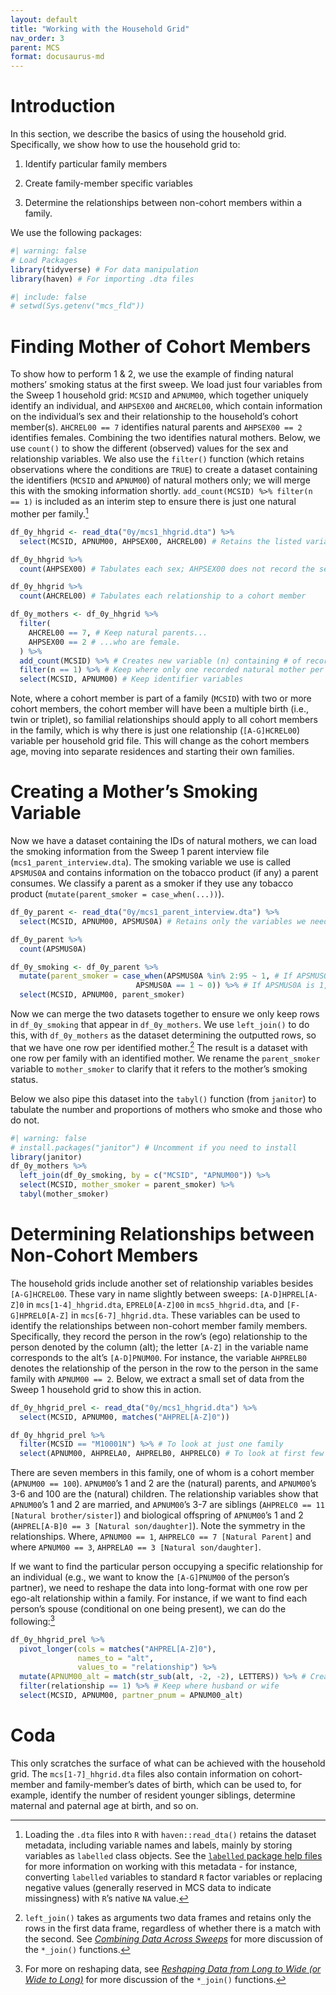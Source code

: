 ```yaml
---
layout: default
title: "Working with the Household Grid"
nav_order: 3
parent: MCS
format: docusaurus-md
---
```


# Introduction

In this section, we describe the basics of using the household grid. Specifically, we show how to use the household grid to:

1.  Identify particular family members

2.  Create family-member specific variables

3.  Determine the relationships between non-cohort members within a family.

We use the following packages:

```r
#| warning: false
# Load Packages
library(tidyverse) # For data manipulation
library(haven) # For importing .dta files
```

```r
#| include: false
# setwd(Sys.getenv("mcs_fld"))
```

# Finding Mother of Cohort Members

To show how to perform 1 & 2, we use the example of finding natural mothers' smoking status at the first sweep. We load just four variables from the Sweep 1 household grid: `MCSID` and `APNUM00`, which together uniquely identify an individual, and `AHPSEX00` and `AHCREL00`, which contain information on the individual's sex and their relationship to the household's cohort member(s). `AHCREL00 == 7` identifies natural parents and `AHPSEX00 == 2` identifies females. Combining the two identifies natural mothers. Below, we use `count()` to show the different (observed) values for the sex and relationship variables. We also use the `filter()` function (which retains observations where the conditions are `TRUE`) to create a dataset containing the identifiers (`MCSID` and `APNUM00`) of natural mothers only; we will merge this with the smoking information shortly. `add_count(MCSID) %>% filter(n == 1)` is included as an interim step to ensure there is just one natural mother per family.[^1]

[^1]: Loading the `.dta` files into `R` with `haven::read_dta()` retains the dataset metadata, including variable names and labels, mainly by storing variables as `labelled` class objects. See the [`labelled` package help files](https://cran.r-project.org/web/packages/labelled/vignettes/intro_labelled.html) for more information on working with this metadata - for instance, converting `labelled` variables to standard `R` factor variables or replacing negative values (generally reserved in MCS data to indicate missingness) with `R`'s native `NA` value.

```r
df_0y_hhgrid <- read_dta("0y/mcs1_hhgrid.dta") %>%
  select(MCSID, APNUM00, AHPSEX00, AHCREL00) # Retains the listed variables

df_0y_hhgrid %>%
  count(AHPSEX00) # Tabulates each sex; AHPSEX00 does not record the sex of cohort members

df_0y_hhgrid %>%
  count(AHCREL00) # Tabulates each relationship to a cohort member

df_0y_mothers <- df_0y_hhgrid %>%
  filter(
    AHCREL00 == 7, # Keep natural parents...
    AHPSEX00 == 2 # ...who are female.
  ) %>%
  add_count(MCSID) %>% # Creates new variable (n) containing # of records with given MCSID
  filter(n == 1) %>% # Keep where only one recorded natural mother per family
  select(MCSID, APNUM00) # Keep identifier variables
```

Note, where a cohort member is part of a family (`MCSID`) with two or more cohort members, the cohort member will have been a multiple birth (i.e., twin or triplet), so familial relationships should apply to all cohort members in the family, which is why there is just one relationship (`[A-G]HCREL00`) variable per household grid file. This will change as the cohort members age, moving into separate residences and starting their own families.

# Creating a Mother's Smoking Variable

Now we have a dataset containing the IDs of natural mothers, we can load the smoking information from the Sweep 1 parent interview file (`mcs1_parent_interview.dta`). The smoking variable we use is called `APSMUS0A` and contains information on the tobacco product (if any) a parent consumes. We classify a parent as a smoker if they use any tobacco product (`mutate(parent_smoker = case_when(...))`).

```r
df_0y_parent <- read_dta("0y/mcs1_parent_interview.dta") %>%
  select(MCSID, APNUM00, APSMUS0A) # Retains only the variables we need

df_0y_parent %>%
  count(APSMUS0A)

df_0y_smoking <- df_0y_parent %>%
  mutate(parent_smoker = case_when(APSMUS0A %in% 2:95 ~ 1, # If APSMUS0A is integer between 2 and 95, then 1
                            APSMUS0A == 1 ~ 0)) %>% # If APSMUS0A is 1, then 0
  select(MCSID, APNUM00, parent_smoker)
```

Now we can merge the two datasets together to ensure we only keep rows in `df_0y_smoking` that appear in `df_0y_mothers`. We use `left_join()` to do this, with `df_0y_mothers` as the dataset determining the outputted rows, so that we have one row per identified mother.[^2] The result is a dataset with one row per family with an identified mother. We rename the `parent_smoker` variable to `mother_smoker` to clarify that it refers to the mother's smoking status.

[^2]: `left_join()` takes as arguments two data frames and retains only the rows in the first data frame, regardless of whether there is a match with the second. See [*Combining Data Across Sweeps*](https://cls-data.github.io/docs/mcs-merging_across_sweeps.html) for more discussion of the `*_join()` functions.

Below we also pipe this dataset into the `tabyl()` function (from `janitor`) to tabulate the number and proportions of mothers who smoke and those who do not.

```r
#| warning: false
# install.packages("janitor") # Uncomment if you need to install
library(janitor)
df_0y_mothers %>%
  left_join(df_0y_smoking, by = c("MCSID", "APNUM00")) %>%
  select(MCSID, mother_smoker = parent_smoker) %>%
  tabyl(mother_smoker)
```

# Determining Relationships between Non-Cohort Members

The household grids include another set of relationship variables besides `[A-G]HCREL00`. These vary in name slightly between sweeps: `[A-D]HPREL[A-Z]0` in `mcs[1-4]_hhgrid.dta`, `EPREL0[A-Z]00` in `mcs5_hhgrid.dta`, and `[F-G]HPREL0[A-Z]` in `mcs[6-7]_hhgrid.dta`. These variables can be used to identify the relationships between non-cohort member family members. Specifically, they record the person in the row's (ego) relationship to the person denoted by the column (alt); the letter `[A-Z]` in the variable name corresponds to the alt's `[A-D]PNUM00`. For instance, the variable `AHPRELB0` denotes the relationship of the person in the row to the person in the same family with `APNUM00 == 2`. Below, we extract a small set of data from the Sweep 1 household grid to show this in action.

```r
df_0y_hhgrid_prel <- read_dta("0y/mcs1_hhgrid.dta") %>%
  select(MCSID, APNUM00, matches("AHPREL[A-Z]0"))

df_0y_hhgrid_prel %>%
  filter(MCSID == "M10001N") %>% # To look at just one family
  select(APNUM00, AHPRELA0, AHPRELB0, AHPRELC0) # To look at first few relationship variables
```

There are seven members in this family, one of whom is a cohort member (`APNUM00 == 100`). `APNUM00`'s 1 and 2 are the (natural) parents, and `APNUM00`'s 3-6 and 100 are the (natural) children. The relationship variables show that `APNUM00`'s 1 and 2 are married, and `APNUM00`'s 3-7 are siblings (`AHPRELC0 == 11 [Natural brother/sister]`) and biological offspring of `APNUM00`'s 1 and 2 (`AHPREL[A-B]0 == 3 [Natural son/daughter]`). Note the symmetry in the relationships. Where, `APNUM00 == 1`, `AHPRELC0 == 7 [Natural Parent]` and where `APNUM00 == 3`, `AHPRELA0 == 3 [Natural son/daughter]`.

If we want to find the particular person occupying a specific relationship for an individual (e.g., we want to know the `[A-G]PNUM00` of the person's partner), we need to reshape the data into long-format with one row per ego-alt relationship within a family. For instance, if we want to find each person's spouse (conditional on one being present), we can do the following:[^3]

[^3]: For more on reshaping data, see [*Reshaping Data from Long to Wide (or Wide to Long)*](https://cls-data.github.io/docs/mcs-reshape_long_wide.html) for more discussion of the `*_join()` functions.

```r
df_0y_hhgrid_prel %>%
  pivot_longer(cols = matches("AHPREL[A-Z]0"),
               names_to = "alt",
               values_to = "relationship") %>%
  mutate(APNUM00_alt = match(str_sub(alt, -2, -2), LETTERS)) %>% # Creates alt's PNUM00 by matching penultimate letter to position in alphabet
  filter(relationship == 1) %>% # Keep where husband or wife
  select(MCSID, APNUM00, partner_pnum = APNUM00_alt)
```

# Coda

This only scratches the surface of what can be achieved with the household grid. The `mcs[1-7]_hhgrid.dta` files also contain information on cohort-member and family-member's dates of birth, which can be used to, for example, identify the number of resident younger siblings, determine maternal and paternal age at birth, and so on.
